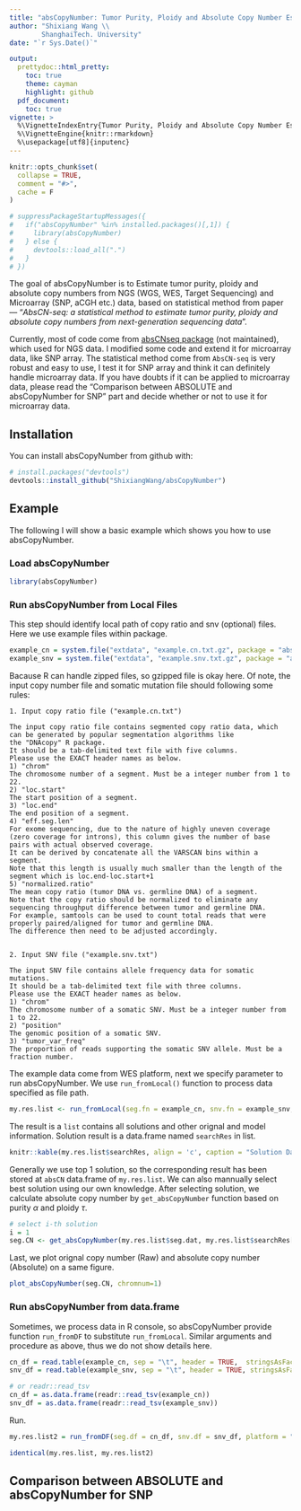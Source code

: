 ```yaml
---
title: "absCopyNumber: Tumor Purity, Ploidy and Absolute Copy Number Estimator"
author: "Shixiang Wang \\
        ShanghaiTech. University"
date: "`r Sys.Date()`"

output:
  prettydoc::html_pretty:
    toc: true
    theme: cayman
    highlight: github
  pdf_document:
    toc: true
vignette: >
  %\VignetteIndexEntry{Tumor Purity, Ploidy and Absolute Copy Number Estimation}
  %\VignetteEngine{knitr::rmarkdown}
  %\usepackage[utf8]{inputenc}
---
```


```r
knitr::opts_chunk$set(
  collapse = TRUE,
  comment = "#>",
  cache = F
)
```


```r
# suppressPackageStartupMessages({
#   if("absCopyNumber" %in% installed.packages()[,1]) {
#     library(absCopyNumber)
#   } else {
#     devtools::load_all(".")
#   }
# })
```


The goal of absCopyNumber is to Estimate tumor purity, ploidy and absolute copy numbers from NGS (WGS, WES, Target Sequencing) and Microarray (SNP, aCGH etc.) data, based on statistical method from paper — "*AbsCN-seq: a statistical method to estimate tumor purity, ploidy and absolute copy numbers from next-generation sequencing data*".

Currently, most of code come from [absCNseq package](https://github.com/ShixiangWang/absCNseq) (not maintained), which used for NGS data. I modified some code and extend it for microarray data, like SNP array. The statistical method come from `AbsCN-seq` is very robust and easy to use, I test it for SNP array and think it can definitely handle microarray data. If you have doubts if it can be applied to microarray data, please read the "Comparison between ABSOLUTE and absCopyNumber for SNP" part and decide whether or not to use it for microarray data.


## Installation

You can install absCopyNumber from github with:

```r
# install.packages("devtools")
devtools::install_github("ShixiangWang/absCopyNumber")
```


## Example

The following I will show a basic example which shows you how to use absCopyNumber.

### Load absCopyNumber

```r
library(absCopyNumber)
```

### Run absCopyNumber from Local Files


This step should identify local path of copy ratio and snv (optional) files. Here we use example files within package.


```r
example_cn = system.file("extdata", "example.cn.txt.gz", package = "absCopyNumber")
example_snv = system.file("extdata", "example.snv.txt.gz", package = "absCopyNumber")
```



Bacause R can handle zipped files, so gzipped file is okay here. Of note, the input copy number file and somatic mutation file should following some rules:

```
1. Input copy ratio file ("example.cn.txt")

The input copy ratio file contains segmented copy ratio data, which can be generated by popular segmentation algorithms like 
the "DNAcopy" R package.
It should be a tab-delimited text file with five columns.  
Please use the EXACT header names as below.
1) "chrom"
The chromosome number of a segment. Must be a integer number from 1 to 22.
2) "loc.start"
The start position of a segment.
3) "loc.end"
The end position of a segment.
4) "eff.seg.len"
For exome sequencing, due to the nature of highly uneven coverage (zero coverage for introns), this column gives the number of base pairs with actual observed coverage. 
It can be derived by concatenate all the VARSCAN bins within a segment. 
Note that this length is usually much smaller than the length of the segment which is loc.end-loc.start+1	
5) "normalized.ratio"
The mean copy ratio (tumor DNA vs. germline DNA) of a segment. 
Note that the copy ratio should be normalized to eliminate any sequencing throughput difference between tumor and germline DNA. 
For example, samtools can be used to count total reads that were properly paired/aligned for tumor and germline DNA. 
The difference then need to be adjusted accordingly.  


2. Input SNV file ("example.snv.txt")

The input SNV file contains allele frequency data for somatic mutations.
It should be a tab-delimited text file with three columns.
Please use the EXACT header names as below.
1) "chrom"
The chromosome number of a somatic SNV. Must be a integer number from 1 to 22.
2) "position"
The genomic position of a somatic SNV.
3) "tumor_var_freq"
The proportion of reads supporting the somatic SNV allele. Must be a fraction number. 
```

The example data come from WES platform, next we specify parameter to run absCopyNumber. We use `run_fromLocal()` function to process data specified as file path.

```r
my.res.list <- run_fromLocal(seg.fn = example_cn, snv.fn = example_snv, platform="WES", min.seg.len=200)
```

The result is a `list` contains all solutions and other orignal and model information. Solution result is a data.frame named `searchRes` in list. 

```r
knitr::kable(my.res.list$searchRes, align = 'c', caption = "Solution Data.Frame")

```

Generally we use top 1 solution, so the corresponding result has been stored at `absCN` data.frame of `my.res.list`. We can also mannually select best solution using our own knowledge. After selecting solution, we calculate absolute copy number by `get_absCopyNumber` function based on purity $\alpha$ and ploidy $\tau$.

```r
# select i-th solution
i = 1
seg.CN <- get_absCopyNumber(my.res.list$seg.dat, my.res.list$searchRes[i,"alpha"], my.res.list$searchRes[i,"tau"])  
```

Last, we plot orignal copy number (Raw) and absolute copy number (Absolute) on a same figure.

```r
plot_absCopyNumber(seg.CN, chromnum=1)
```

### Run absCopyNumber from data.frame

Sometimes, we process data in R console, so absCopyNumber provide function `run_fromDF` to substitute `run_fromLocal`. Similar arguments and procedure as above, thus we do not show details here.

```r
cn_df = read.table(example_cn, sep = "\t", header = TRUE,  stringsAsFactors = FALSE)
snv_df = read.table(example_snv, sep = "\t", header = TRUE, stringsAsFactors = FALSE)

# or readr::read_tsv
cn_df = as.data.frame(readr::read_tsv(example_cn))
snv_df = as.data.frame(readr::read_tsv(example_snv))
```

Run.

```r
my.res.list2 = run_fromDF(seg.df = cn_df, snv.df = snv_df, platform = "WES", min.seg.len=200)

identical(my.res.list, my.res.list2)
```

## Comparison between ABSOLUTE and absCopyNumber for SNP

